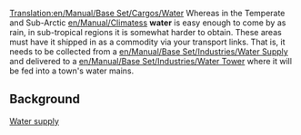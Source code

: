 [[Translation:en/Manual/Base Set/Cargos/Water]]
{{en/Translation|origin= en/Manual/Base Set/Cargos/Water
|from  = en
|to    = sr
|Percentage =0
}}
{{en/Manual/Base Set/Cargos/Cargo|name=Water
|image=en/Manual/Base Set/Cargos/Water.png
|produced=[[en/Manual/Base Set/Industries/Water Supply]]
|accepted=[[en/Manual/Base Set/Industries/Water Tower]]
}}
Whereas in the Temperate and Sub-Arctic [[en/Manual/Climates]]s '''water''' is easy enough to come by as rain, in sub-tropical regions it is somewhat harder to obtain.  These areas must have it shipped in as a commodity via your transport links.  That is, it needs to be collected from a [[en/Manual/Base Set/Industries/Water Supply]] and delivered to a [[en/Manual/Base Set/Industries/Water Tower]] where it will be fed into a town's water mains.

==Background==
[http://en.wikipedia.org/wiki/Water_supply Water supply]